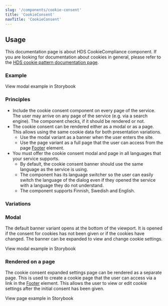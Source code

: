 ```yaml
---
slug: '/components/cookie-consent'
title: 'CookieConsent'
navTitle: 'CookieConsent'
---
```




## Usage

This documentation page is about HDS CookieCompliance component. If you are looking for documentation about cookies in general, please refer to the [HDS cookie pattern documentation page](/patterns/cookies/basics).

### Example

<Link
  openInNewTab
  openInNewTabAriaLabel="Opens in a new tab"
  href={withPrefix('/storybook/react/?path=/story/components-cookieconsent--english-modal-version')}
>
  View modal example in Storybook
</Link>

### Principles

- Include the cookie consent component on every page of the service. The user may arrive on any page of the service (e.g. via a search engine). The component checks, if it should be rendered or not.
- The cookie consent can be rendered either as a modal or as a page. This allows using the same cookie data for both presentation variations.
  - Use the modal variant as a banner when the user enters the site.
  - Use the page variant as a full page that the user can access from the page [Footer](/components/footer) element.
- You must offer the cookie consent modal and page in all languages that your service supports.
  - By default, the cookie consent banner should use the same language as the service is using.
  - The component has its language switcher so the user can easily switch the language of the dialog even if they opened the service with a language they do not understand.
  - The component supports Finnish, Swedish and English.

### Variations

### Modal

The default banner variant opens at the bottom of the viewport. It is opened if the consent for cookies has not been given or if the cookies have changed. The banner can be expanded to view and change cookie settings.

<Link
  openInNewTab
  openInNewTabAriaLabel="Opens in a new tab"
  href={withPrefix('/storybook/react/?path=/story/components-cookieconsent--english-modal-version')}
>
  View modal example in Storybook
</Link>

### Rendered on a page

The cookie consent expanded settings page can be rendered as a separate page. This is used to create a cookie page that the user can access via a link in the [Footer](/components/footer) element. This allows the user to view or edit cookie settings after the initial consent has been given.

<Link
  openInNewTab
  openInNewTabAriaLabel="Opens in a new tab"
  href={withPrefix('/storybook/react/?path=/story/components-cookieconsent--page-version')}
>
  View page example in Storybook
</Link>
